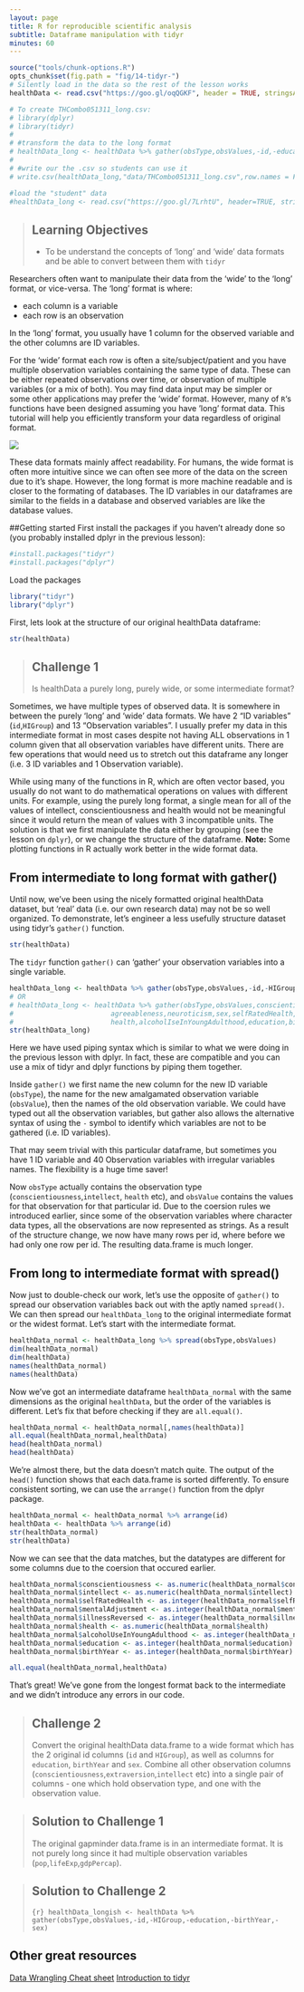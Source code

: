 ```yaml
---
layout: page
title: R for reproducible scientific analysis
subtitle: Dataframe manipulation with tidyr
minutes: 60
---
```


```r
source("tools/chunk-options.R")
opts_chunk$set(fig.path = "fig/14-tidyr-")
# Silently load in the data so the rest of the lesson works
healthData <- read.csv("https://goo.gl/oqQGKF", header = TRUE, stringsAsFactors = FALSE)

# To create THCombo051311_long.csv:
# library(dplyr)
# library(tidyr)
# 
# #transform the data to the long format
# healthData_long <- healthData %>% gather(obsType,obsValues,-id,-education,-birthYear,-HIGroup)
# 
# #write our the .csv so students can use it
# write.csv(healthData_long,"data/THCombo051311_long.csv",row.names = FALSE)

#load the "student" data
#healthData_long <- read.csv("https://goo.gl/7LrhtU", header=TRUE, stringsAsFactors = FALSE)
```

> ## Learning Objectives {.objectives}
>
> * To be understand the concepts of 'long' and 'wide' data formats and be able to convert between them with `tidyr`
>

Researchers often want to manipulate their data from the 'wide' to the 'long' format, or vice-versa. The 'long' format is where:

 - each column is a variable
 - each row is an observation

In the 'long' format, you usually have 1 column for the observed variable and the other columns are ID variables.


For the 'wide' format each row is often a site/subject/patient and you have multiple observation variables containing the same type of data. These can be either repeated observations over time, or observation of multiple variables (or a mix of both). You may find data input may be simpler or some other applications may prefer the 'wide' format. However, many of `R`'s functions have been designed assuming you have 'long' format data. This tutorial will help you efficiently transform your data regardless of original format.

![](fig/14-tidyr-fig1.png)

These data formats mainly affect readability. For humans, the wide format is often more intuitive since we can often see more of the data on the screen due to it's shape. However, the long format is more machine readable and is closer to the formating of databases. The ID variables in our dataframes are similar to the fields in a database and observed variables are like the database values.

##Getting started
First install the packages if you haven't already done so (you probably installed dplyr in the previous lesson):
```r
#install.packages("tidyr")
#install.packages("dplyr")
```

Load the packages
```r
library("tidyr")
library("dplyr")
```

First, lets look at the structure of our original healthData dataframe:
```r
str(healthData)
```

> ## Challenge 1 {.challenge}
>
> Is healthData a purely long, purely wide, or some intermediate format?
>

Sometimes, we have multiple types of observed data. It is somewhere in between the purely 'long' and 'wide' data formats. We have 2 "ID variables" (`id`,`HIGroup`) and 13 "Observation variables". I usually prefer my data in this intermediate format in most cases despite not having ALL observations in 1 column given that all observation variables have different units. There are few operations that would need us to stretch out this dataframe any longer (i.e. 3 ID variables and 1 Observation variable).

While using many of the functions in R, which are often vector based, you usually do not want to do mathematical operations on values with different units. For example, using the purely long format, a single mean for all of the values of intellect, conscientiousness and health would not be meaningful since it would return the mean of values with 3 incompatible units. The solution is that we first manipulate the data either by grouping (see the lesson on `dplyr`), or we change the structure of the dataframe.
**Note:** Some plotting functions in R actually work better in the wide format data.

## From intermediate to long format with gather()
Until now, we've been using the nicely formatted original healthData dataset, but 'real' data (i.e. our own research data) may not be so well organized. To demonstrate, let's engineer a less usefully structure dataset using tidyr's `gather()` function.

```r
str(healthData)
```

The `tidyr` function `gather()` can 'gather' your observation variables into a single variable.

```r
healthData_long <- healthData %>% gather(obsType,obsValues,-id,-HIGroup)
# OR
# healthData_long <- healthData %>% gather(obsType,obsValues,conscientiousness,extraversion,intellect,
#                        agreeableness,neuroticism,sex,selfRatedHealth,mentalAdjustment,illnessReversed,
#                        health,alcoholIseInYoungAdulthood,education,birthYear)
str(healthData_long)
```

Here we have used piping syntax which is similar to what we were doing in the previous lesson with dplyr. In fact, these are compatible and you can use a mix of tidyr and dplyr functions by piping them together.

Inside `gather()` we first name the new column for the new ID variable (`obsType`), the name for the new amalgamated observation variable (`obsValue`), then the names of the old observation variable. We could have typed out all the observation variables, but gather also allows the alternative syntax of using the `-` symbol to identify which variables are not to be gathered (i.e. ID variables).

That may seem trivial with this particular dataframe, but sometimes you have 1 ID variable and 40 Observation variables with irregular variables names. The flexibility is a huge time saver!

Now `obsType` actually contains the observation type (`conscientiousness`,`intellect`, `health` etc), and `obsValue` contains the values for that observation for that particular id. Due to the coersion rules we introduced earlier, since some of the observation variables where character data types, all the observations are now represented as strings. As a result of the structure change, we now have many rows per id, where before we had only one row per id. The resulting data.frame is much longer.

## From long to intermediate format with spread()
Now just to double-check our work, let's use the opposite of `gather()` to spread our observation variables back out with the aptly named `spread()`. We can then spread our `healthData_long` to the original intermediate format or the widest format. Let's start with the intermediate format.

```r
healthData_normal <- healthData_long %>% spread(obsType,obsValues)
dim(healthData_normal)
dim(healthData)
names(healthData_normal)
names(healthData)
```

Now we've got an intermediate dataframe `healthData_normal` with the same dimensions as the original `healthData`, but the order of the variables is different. Let's fix that before checking if they are `all.equal()`.

```r
healthData_normal <- healthData_normal[,names(healthData)]
all.equal(healthData_normal,healthData)
head(healthData_normal)
head(healthData)
```

We're almost there, but the data doesn't match quite. The output of the `head()` function shows that each data.frame is sorted differently. To ensure consistent sorting, we can use the `arrange()` function from the dplyr package.

```r
healthData_normal <- healthData_normal %>% arrange(id)
healthData <- healthData %>% arrange(id)
str(healthData_normal)
str(healthData)
```

Now we can see that the data matches, but the datatypes are different for some columns due to the coersion that occured earlier.

```r
healthData_normal$conscientiousness <- as.numeric(healthData_normal$conscientiousness)
healthData_normal$intellect <- as.numeric(healthData_normal$intellect)
healthData_normal$selfRatedHealth <- as.integer(healthData_normal$selfRatedHealth)
healthData_normal$mentalAdjustment <- as.integer(healthData_normal$mentalAdjustment)
healthData_normal$illnessReversed <- as.integer(healthData_normal$illnessReversed)
healthData_normal$health <- as.numeric(healthData_normal$health)
healthData_normal$alcoholUseInYoungAdulthood <- as.integer(healthData_normal$alcoholUseInYoungAdulthood)
healthData_normal$education <- as.integer(healthData_normal$education)
healthData_normal$birthYear <- as.integer(healthData_normal$birthYear)

all.equal(healthData_normal,healthData)
```

That's great! We've gone from the longest format back to the intermediate and we didn't introduce any errors in our code.

> ## Challenge 2 {.challenge}
>
> Convert the original healthData data.frame to a wide format which has the 2 original id columns (`id` and `HIGroup`), as well as columns for `education`, `birthYear` and `sex`. Combine all other observation columns (`conscientiousness`,`extraversion`,`intellect` etc) into a single pair of columns - one which hold observation type, and one with the observation value.
>

> ## Solution to Challenge 1 {.challenge}
>
> The original gapminder data.frame is in an intermediate format. It is not purely long since it had multiple observation variables (`pop`,`lifeExp`,`gdpPercap`).
>
>

> ## Solution to Challenge 2 {.challenge}
>```{r}
> healthData_longish <- healthData %>% gather(obsType,obsValues,-id,-HIGroup,-education,-birthYear,-sex)
>```


## Other great resources
[Data Wrangling Cheat sheet](https://www.rstudio.com/wp-content/uploads/2015/02/data-wrangling-cheatsheet.pdf)
[Introduction to tidyr](https://cran.r-project.org/web/packages/tidyr/vignettes/tidy-data.html)	 
